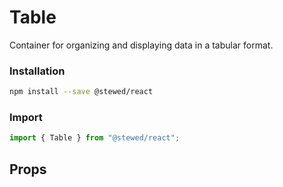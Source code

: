 
# Table

Container for organizing and displaying data in a tabular format.

### Installation

```bash
npm install --save @stewed/react
```

### Import

```js
import { Table } from "@stewed/react";
```

<Meta of={TableStories} />

<Stories />

## Props

<ArgTypes of={TableStories} />
